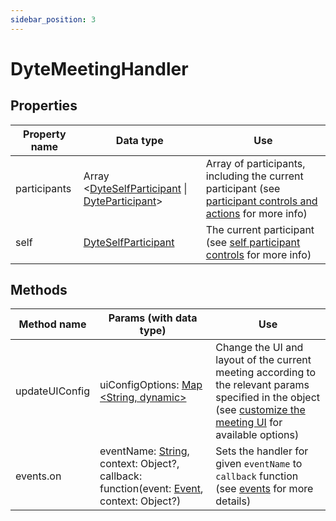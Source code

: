 ```yaml
---
sidebar_position: 3
---
```


# DyteMeetingHandler

## Properties

| Property name | Data type                                                                             | Use                                                                                                                                                                                  |
| ------------- | ------------------------------------------------------------------------------------- | ------------------------------------------------------------------------------------------------------------------------------------------------------------------------------------ |
| participants  | Array <[DyteSelfParticipant](./self-participant) \| [DyteParticipant](./participant)> | Array of participants, including the current participant (see [participant controls and actions](./../advanced-usage#controlling-individual-participants-and-actions) for more info) |
| self          | [DyteSelfParticipant](./self-participant)                                             | The current participant (see [self participant controls](./../advanced-usage#check-if-the-participant-is-current-participant) for more info)                                         |

## Methods

| Method name    | Params (with data type)                                                                                                                                                                     | Use                                                                                                                                                                                        |
| -------------- | ------------------------------------------------------------------------------------------------------------------------------------------------------------------------------------------- | ------------------------------------------------------------------------------------------------------------------------------------------------------------------------------------------ |
| updateUIConfig | uiConfigOptions: [Map <String, dynamic>](./dyte-ui-config)                                                                                                                                  | Change the UI and layout of the current meeting according to the relevant params specified in the object (see [customize the meeting UI](./../customize-meeting-ui) for available options) |
| events.on      | eventName: [String](./dyte-meeting-events), context: Object?, callback: function(event: [Event](https://pub.dev/documentation/eventify/latest/eventify/Event-class.html), context: Object?) | Sets the handler for given `eventName` to `callback` function (see [events](./../events) for more details)                                                                                 |
